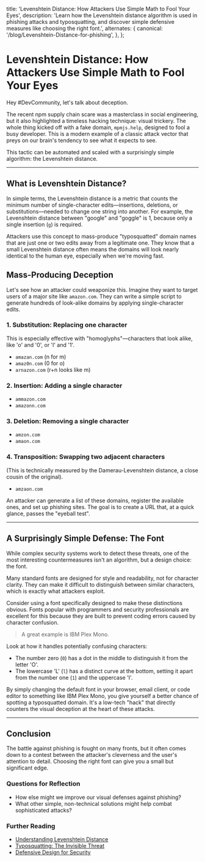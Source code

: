   title: 'Levenshtein Distance: How Attackers Use Simple Math to Fool Your Eyes',
  description:
    'Learn how the Levenshtein distance algorithm is used in phishing attacks and typosquatting, and discover simple defensive measures like choosing the right font.',
  alternates: {
    canonical: '/blog/Levenshtein-Distance-for-phishing',
  },
};

<Cover
  src="https://cdn.cosmos.so/levenshtein-distance-phishing-cover.jpg"
  alt="Visual representation of similar-looking domains that differ by just one character"
  caption="Levenshtein distance visualized - similar characters that can trick the human eye"
/>

# Levenshtein Distance: How Attackers Use Simple Math to Fool Your Eyes

Hey #DevCommunity, let's talk about deception.

The recent npm supply chain scare was a masterclass in social engineering, but it also highlighted a timeless hacking technique: visual trickery. The whole thing kicked off with a fake domain, `mpmjs.help`, designed to fool a busy developer. This is a modern example of a classic attack vector that preys on our brain's tendency to see what it expects to see.

This tactic can be automated and scaled with a surprisingly simple algorithm: the Levenshtein distance.

---

## What is Levenshtein Distance?

In simple terms, the Levenshtein distance is a metric that counts the minimum number of single-character edits—insertions, deletions, or substitutions—needed to change one string into another. For example, the Levenshtein distance between "google" and "goggle" is 1, because only a single insertion (`g`) is required.

Attackers use this concept to mass-produce "typosquatted" domain names that are just one or two edits away from a legitimate one. They know that a small Levenshtein distance often means the domains will look nearly identical to the human eye, especially when we're moving fast.

## Mass-Producing Deception

Let's see how an attacker could weaponize this. Imagine they want to target users of a major site like `amazon.com`. They can write a simple script to generate hundreds of look-alike domains by applying single-character edits.

### 1. Substitution: Replacing one character

This is especially effective with "homoglyphs"—characters that look alike, like 'o' and '0', or 'l' and '1'.

- `amazan.com` (n for m)
- `amaz0n.com` (0 for o)
- `arnazon.com` (r+n looks like m)

### 2. Insertion: Adding a single character

- `ammazon.com`
- `amazonn.com`

### 3. Deletion: Removing a single character

- `amzon.com`
- `amaon.com`

### 4. Transposition: Swapping two adjacent characters

(This is technically measured by the Damerau-Levenshtein distance, a close cousin of the original).

- `amzaon.com`

An attacker can generate a list of these domains, register the available ones, and set up phishing sites. The goal is to create a URL that, at a quick glance, passes the "eyeball test".

---

## A Surprisingly Simple Defense: The Font

While complex security systems work to detect these threats, one of the most interesting countermeasures isn't an algorithm, but a design choice: the font.

Many standard fonts are designed for style and readability, not for character clarity. They can make it difficult to distinguish between similar characters, which is exactly what attackers exploit.

Consider using a font specifically designed to make these distinctions obvious. Fonts popular with programmers and security professionals are excellent for this because they are built to prevent coding errors caused by character confusion.

> A great example is IBM Plex Mono.

Look at how it handles potentially confusing characters:

- The number zero (`0`) has a dot in the middle to distinguish it from the letter 'O'.
- The lowercase 'L' (`l`) has a distinct curve at the bottom, setting it apart from the number one (`1`) and the uppercase 'I'.

By simply changing the default font in your browser, email client, or code editor to something like IBM Plex Mono, you give yourself a better chance of spotting a typosquatted domain. It's a low-tech "hack" that directly counters the visual deception at the heart of these attacks.

---

## Conclusion

The battle against phishing is fought on many fronts, but it often comes down to a contest between the attacker's cleverness and the user's attention to detail. Choosing the right font can give you a small but significant edge.

### Questions for Reflection

- How else might we improve our visual defenses against phishing?
- What other simple, non-technical solutions might help combat sophisticated attacks?

### Further Reading

- [Understanding Levenshtein Distance](https://example.com/levenshtein-distance)
- [Typosquatting: The Invisible Threat](https://example.com/typosquatting)
- [Defensive Design for Security](https://example.com/defensive-design)